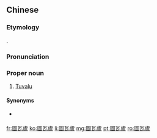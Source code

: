 {{also|图瓦卢}}
==Chinese==
{{zh-forms|s=图瓦卢|gloss=-}}

===Etymology===
{{bor|zh|en|Tuvalu}}.

===Pronunciation===
{{zh-pron
|m=Túwǎlú
|c=tou4 ngaa5 lou4
|mn=qz,xm,zz:Tô͘-óa-lô͘
|cat=pn
}}

===Proper noun===
{{zh-proper noun}}

# {{lb|zh|Mainland China}} [[Tuvalu]]

====Synonyms====
* {{qualifier|Taiwan}} {{zh-l|吐瓦魯}}

{{zh-cat|Countries}}

[[fr:圖瓦盧]]
[[ko:圖瓦盧]]
[[li:圖瓦盧]]
[[mg:圖瓦盧]]
[[pt:圖瓦盧]]
[[ro:圖瓦盧]]